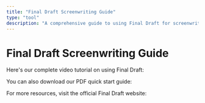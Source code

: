 ```yaml
---
title: "Final Draft Screenwriting Guide"
type: "tool"
description: "A comprehensive guide to using Final Draft for screenwriting"
---
```



# Final Draft Screenwriting Guide

Here's our complete video tutorial on using Final Draft:

<MDXResource
  title="Final Draft Tutorial"
  type="video"
  src="/final-draft-tutorial.mp4"
  description="Learn how to use Final Draft's essential features"
/>

You can also download our PDF quick start guide:

<MDXResource
  title="Quick Start Guide"
  type="pdf"
  src="/guides/final-draft-quickstart.pdf"
  description="A printable quick start guide for Final Draft"
/>

For more resources, visit the official Final Draft website:

<MDXResource
  title="Final Draft Official Website"
  type="link"
  src="https://www.finaldraft.com"
  description="Access additional resources and support"
/>